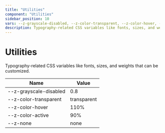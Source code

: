 ```yaml
--- 
title: "Utilities"
component: "Utilities"
sidebar_position: 10
vars: --z-grayscale-disabled, --z-color-transparent, --z-color-hover, --z-color-active, --z-none
description: Typography-related CSS variables like fonts, sizes, and weights that can be customized. 
--- 
```



<DocLayout>

# Utilities

Typography-related CSS variables like fonts, sizes, and weights that can be customized.


| Name | Value |
|------|-------|
| --z-grayscale-disabled | 0.8  | 
| --z-color-transparent | transparent  | 
| --z-color-hover | 110%  | 
| --z-color-active | 90%  | 
| --z-none | none  | 
</DocLayout>
